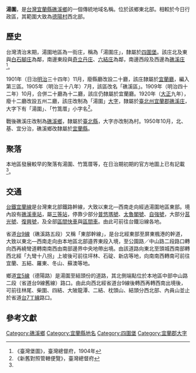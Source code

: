 {{noteTA
|1 = zh-cn:庄; zh-hk:庄; zh-tw:庄;
}}

'''湯圍'''，是[[台灣|台灣]][[宜蘭縣|宜蘭縣]][[礁溪鄉|礁溪鄉]]的一個傳統地域名稱。位於該鄉東北部。相較於今日行政區，其範圍大致為[[德陽村|德陽村]]西北部。

==歷史==
台灣清治末期，湯圍地區為一街庄，稱為「湯圍庄」，隸屬於[[四圍堡|四圍堡]]。該庄北及東與[[白石腳庄|白石腳庄]]為鄰，南邊東段與[[奇立丹庄|奇立丹庄]]、[[六結庄|六結庄]]為鄰，南邊西段及西邊為[[礁溪_(大字)|礁溪庄]]<ref name="臺灣堡圖">《臺灣堡圖》，臺灣總督府，1904年</ref>。

1901年（日治[[明治|明治]]三十四年）11月，廢縣廳改設二十廳，該庄隸屬於[[宜蘭廳|宜蘭廳]]，編入第三區。1905年（明治三十八年）7月，該區改名「礁溪區」。1909年（明治四十二年）10月，合併二十廳為十二廳，該庄仍隸屬於宜蘭廳。1920年（[[大正|大正]]九年），廢十二廳改設五州二廳，該庄改制為「湯圍」[[大字|大字]]，隸屬於[[臺北州|臺北州]][[宜蘭郡|宜蘭郡]][[礁溪庄|礁溪庄]]，大字下有「湯圍」、「竹篙厝」小字名<ref>《新舊對照管轄便覽》，臺灣總督府</ref>。

戰後礁溪庄改制為[[礁溪鄉|礁溪鄉]]，隸屬於[[臺北縣|臺北縣]]，大字亦改制為村。1950年10月，北、基、宜分治，礁溪鄉改隸屬於[[宜蘭縣|宜蘭縣]]。

==聚落==
本地區發展較早的聚落有湯圍、竹篙厝等，在日治期初期的官方地圖上已有記載<ref name="臺灣堡圖"/>。

==交通==
[[台鐵|台鐵]][[宜蘭線|宜蘭線]]是台灣東北部鐵路幹線，大致以東北—西南走向經過湯圍地區東部。境內設有[[礁溪車站|礁溪車站]]，屬[[三等站_(台鐵)|三等站]]，停靠少部分[[普悠瑪號|普悠瑪號]]、[[太魯閣號|太魯閣號]]、[[自強號|自強號]]，大部分[[莒光號|莒光號]]、[[復興號列車|復興號]]，及全部[[區間快車|區間快車]]與[[臺鐵區間車|區間車]]。由此可前往台鐵沿線各地。

省道[[台9線|台9線]]（礁溪路五段）又稱「東部幹線」，是台北經東部至屏東楓港的幹道，大致以東北—西南走向由本地區北部邉界東段入境，至公園路／中山路二段路口轉向西再繞彎道轉南南西由南部邊界中央地帶出境。由該道路向東北至頭城西南部轉西北經「九彎十八拐」上坡後可前往坪林、石碇、新店等地，向南南西轉南可前往宜蘭、五結、羅東、冬山、蘇澳等地。

鄉道[[宜5線|宜5線]]（德陽路）是湯圍至結頭份的道路，其北側端點位於本地區中部中山路二段（省道台9線舊線）路口。由此向西北經省道台9線後轉西再轉西南出境後，可前往林尾、柴圍、四結、大陂龍潭、二結、枕頭山、結頭分西北部、內員山並止於省道[[台7丁線|台7丁線]]路口。

==參考文獻==
{{reflist}}

{{宜蘭郡}}

[[Category:礁溪鄉|Category:礁溪鄉]]
[[Category:宜蘭縣地名|Category:宜蘭縣地名]]
[[Category:四圍堡|Category:四圍堡]]
[[Category:宜蘭郡大字|Category:宜蘭郡大字]]